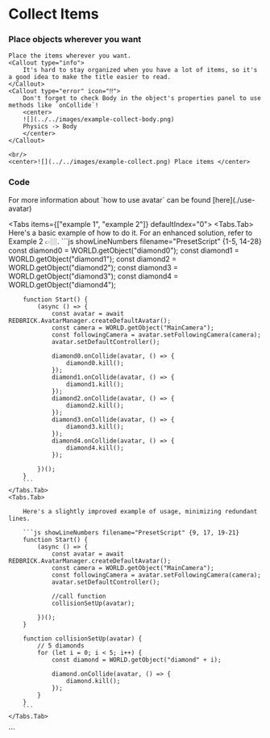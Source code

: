 
# Collect Items

<Steps>

### Place objects wherever you want

    Place the items wherever you want.
    <Callout type="info">
        It's hard to stay organized when you have a lot of items, so it's a good idea to make the title easier to read.
    </Callout>
    <Callout type="error" icon="‼️">
        Don't forget to check Body in the object's properties panel to use methods like `onCollide`!
        <center>
        ![](../../images/example-collect-body.png)
        Physics -> Body
        </center>
    </Callout>

    <br/>
    <center>![](../../images/example-collect.png) Place items </center>

### Code

<Callout type="info">
  For more information about `how to use avatar` can be found
  [here](./use-avatar)
</Callout>

<Tabs items={["example 1", "example 2"]} defaultIndex="0">
    <Tabs.Tab>
        <Callout type="info">
            Here's a basic example of how to do it. For an enhanced solution, refer to Example 2 👉🏼.
        </Callout>
        ```js showLineNumbers filename="PresetScript" {1-5, 14-28}
        const diamond0 = WORLD.getObject("diamond0");
        const diamond1 = WORLD.getObject("diamond1");
        const diamond2 = WORLD.getObject("diamond2");
        const diamond3 = WORLD.getObject("diamond3");
        const diamond4 = WORLD.getObject("diamond4");

        function Start() {
            (async () => {
                const avatar = await REDBRICK.AvatarManager.createDefaultAvatar();
                const camera = WORLD.getObject("MainCamera");
                const followingCamera = avatar.setFollowingCamera(camera);
                avatar.setDefaultController();

                diamond0.onCollide(avatar, () => {
                    diamond0.kill();
                });
                diamond1.onCollide(avatar, () => {
                    diamond1.kill();
                });
                diamond2.onCollide(avatar, () => {
                    diamond2.kill();
                });
                diamond3.onCollide(avatar, () => {
                    diamond3.kill();
                });
                diamond4.onCollide(avatar, () => {
                    diamond4.kill();
                });

            })();
        }
        ```
    </Tabs.Tab>
    <Tabs.Tab>

        Here's a slightly improved example of usage, minimizing redundant lines.

        ```js showLineNumbers filename="PresetScript" {9, 17, 19-21}
        function Start() {
            (async () => {
                const avatar = await REDBRICK.AvatarManager.createDefaultAvatar();
                const camera = WORLD.getObject("MainCamera");
                const followingCamera = avatar.setFollowingCamera(camera);
                avatar.setDefaultController();

                //call function
                collisionSetUp(avatar);

            })();
        }

        function collisionSetUp(avatar) {
            // 5 diamonds
            for (let i = 0; i < 5; i++) {
                const diamond = WORLD.getObject("diamond" + i);

                diamond.onCollide(avatar, () => {
                    diamond.kill();
                });
            }
        }
        ```
    </Tabs.Tab>

</Tabs>

</Steps>
```
